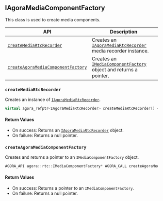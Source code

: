 ## IAgoraMediaComponentFactory

This class is used to create media components.

| API | Description |
|-----|-------------|
| [`createMediaRtcRecorder`](#createmediartcrecorder) | Creates an [`IAgoraMediaRtcRecorder`](#iagoramediartcrecorder) media recorder instance. |
| [`createAgoraMediaComponentFactory`](#createagoramediacomponentfactory) | Creates an [`IMediaComponentFactory`](#iagoramediacomponentfactory) object and returns a pointer. |

### `createMediaRtcRecorder`

Creates an instance of [`IAgoraMediaRtcRecorder`](#createmediartcrecorder).

```cpp
virtual agora_refptr<IAgoraMediaRtcRecorder> createMediaRtcRecorder() = 0;
```

#### Return Values

- On success: Returns an [`IAgoraMediaRtcRecorder`](#iagoramediartcrecorder) object.
- On failure: Returns a null pointer.

### `createAgoraMediaComponentFactory`

Creates and returns a pointer to an `IMediaComponentFactory` object.

```cpp
AGORA_API agora::rtc::IMediaComponentFactory* AGORA_CALL createAgoraMediaComponentFactory();
```

#### Return Values

- On success: Returns a pointer to an `IMediaComponentFactory`.
- On failure: Returns a null pointer.

